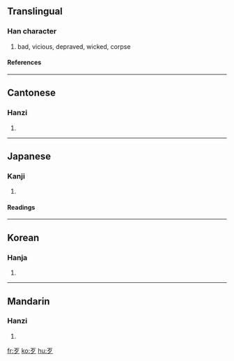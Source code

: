 {{see|歺}}

==Translingual==
===Han character===
{{Han char|rn=78|rad=歹|as=00|sn=4|four=1020<sub>7</sub>|canj=一弓戈 (MNI)}}
# bad, vicious, depraved, wicked, corpse
====References====
{{Han ref|kx=0578.150|dkj=16359|dj=0969.070|hdz=21379.140|uh=6B79|ud=27513|bh=A4EF|bd=42223}}

----
==Cantonese==
===Hanzi===
{{yue-hanzi|jyut=|y=daai2}}
# {{defn|Cantonese}}

----
==Japanese==
===Kanji===
{{ja-kanji|grade=|rs=歹00}}
# {{defn|Japanese}} 
====Readings====
{{ja-readings|on=[[がつ]] (gatsu), [[あつ]] (atsu), [[がち]] (gachi)|kun=[[わるい]] (warui), [[かばねへん]] (kabanehen)}}

----
==Korean==
===Hanja===
{{ko-hanja|hangeul=[[알]], [[대]]|eumhun=|rv=al, dae|mr=al, tae|y=al, tya}}
# {{defn|Korean}}

----
==Mandarin==
===Hanzi===
{{cmn-hanzi|pin=[[dāi]] (dai1), [[dǎi]] (dai3), [[è]] (e4)|wg=tai<sup>1</sup>, tai<sup>3</sup>, o<sup>4</sup>}}
# {{defn|Mandarin}}

[[fr:歹]]
[[ko:歹]]
[[hu:歹]]